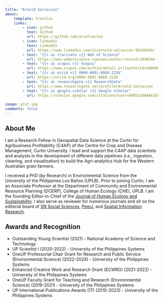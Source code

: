 ```yaml
---
title: "Arnold Salvacion"
about:
    template: trestles
    links:
        - icon: github
          text: Github
          url: https://github.com/arsalvacion
        - icon: linkedin
          text: LinkedIn
          url: https://www.linkedin.com/in/arnold-salvacion-98166949/
        - text: "{{< ai clarivate >}} Web of Science"
          url: https://www.webofscience.com/wos/author/record/1040244
        - text: "{{< ai scopus >}} Scopus"
          url: https://www.scopus.com/authid/detail.uri?authorId=56090830200
        - text: "{{< ai orcid >}} 0000-0001-8868-2226"
          url: https://orcid.org/0000-0001-8868-2226
        - text: "{{< ai researchgate >}} ResearchGate"
          url: https://www.researchgate.net/profile/Arnold-Salvacion
        - text: "{{< ai google-scholar >}} Google Scholar"
          url: https://scholar.google.com/citations?user=OH852c8AAAAJ&hl=en
          
image: prof.jpg
comments: false
---
```


## About Me

I am a Research Fellow in Geospatial Data Science at the Curtin for Agribusiness Profitability (C4AP) of the Centre for Crop and Disease Management, Curtin University. I lead and support the C4AP data scientists and analysts in the development of different data pipelines (i.e., ingestion, cleaning, and visualization) to build the Agri-analytics Hub for the Western Australian grain farmers.

I received a PhD (by Research) in Environmental Science from the University of the Philippines Los Baños (UPLB). Prior to joining Curtin, I am an Associate Professor at the Department of Community and Environmental Resource Planning (DCERP), College of Human Ecology (CHE), UPLB. I am the founding Editor-in-Chief of the [Journal of Human Ecology and Sustainability](https://jhes.uplb.edu.ph/). I also serve as reviewer for numerous journals and sit on the editorial board of [SN Social Sciences](https://link.springer.com/journal/43545), [PeerJ](https://peerj.com/arsalvacion/), and [Spatial Information Research](https://link.springer.com/journal/41324/editors).

## Awards and Recognition

-   Outstanding Young Scientist (2021) - National Academy of Science and Technology
-   UP Scienitst I (2020-2022) - University of the Philippines Systems
-   OneUP Professorial Chair Grant for Research and Public Service (Environmental Science) (2022-2024) - University of the Philippines Systems
-   Enhanced Creative Work and Research Grant (ECWRG) (2021-2022) - University of the Philippines Systems
-   OneUP Faculty Grant for Teaching and Research (Environmental Science) (2019-2021) - University of the Philippines Systems
-   UP International Publications Awards (17) (2015-2023) - University of the Philippines Systems
